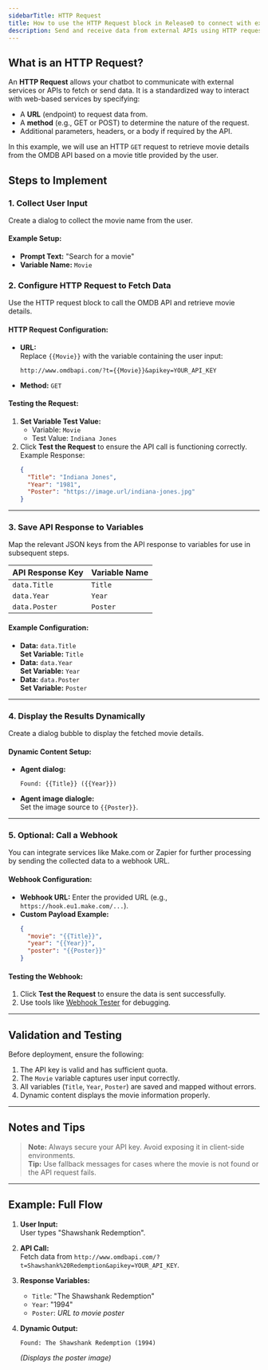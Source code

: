 ```yaml
---
sidebarTitle: HTTP Request
title: How to use the HTTP Request block in Release0 to connect with external APIs and fetch or send data
description: Send and receive data from external APIs using HTTP requests in your chatbot agent. Learn how to configure HTTP requests, handle responses, and display dynamic content in your agent dialogs. 
---
```

## What is an HTTP Request?
An **HTTP Request** allows your chatbot to communicate with external services or APIs to fetch or send data. It is a standardized way to interact with web-based services by specifying:
- A **URL** (endpoint) to request data from.
- A **method** (e.g., GET or POST) to determine the nature of the request.
- Additional parameters, headers, or a body if required by the API.


In this example, we will use an HTTP `GET` request to retrieve movie details from the OMDB API based on a movie title provided by the user.


## Steps to Implement

### 1. Collect User Input
Create a dialog to collect the movie name from the user.

#### Example Setup:
- **Prompt Text:** "Search for a movie"
- **Variable Name:** `Movie`

### 2. Configure HTTP Request to Fetch Data
Use the HTTP request block to call the OMDB API and retrieve movie details.

#### HTTP Request Configuration:
- **URL:**  
  Replace `{{Movie}}` with the variable containing the user input:  
  ```
  http://www.omdbapi.com/?t={{Movie}}&apikey=YOUR_API_KEY
  ```
- **Method:** `GET`

#### Testing the Request:
1. **Set Variable Test Value:**  
   - Variable: `Movie`  
   - Test Value: `Indiana Jones`
2. Click **Test the Request** to ensure the API call is functioning correctly.  
   Example Response:  
   ```json
   {
     "Title": "Indiana Jones",
     "Year": "1981",
     "Poster": "https://image.url/indiana-jones.jpg"
   }
   ```

---

### 3. Save API Response to Variables
Map the relevant JSON keys from the API response to variables for use in subsequent steps.

| API Response Key | Variable Name |
|-------------------|---------------|
| `data.Title`      | `Title`       |
| `data.Year`       | `Year`        |
| `data.Poster`     | `Poster`      |

#### Example Configuration:
- **Data:** `data.Title`  
  **Set Variable:** `Title`  
- **Data:** `data.Year`  
  **Set Variable:** `Year`  
- **Data:** `data.Poster`  
  **Set Variable:** `Poster`

---

### 4. Display the Results Dynamically
Create a dialog bubble to display the fetched movie details.

#### Dynamic Content Setup:
- **Agent dialog:**  
  ```
  Found: {{Title}} ({{Year}})
  ```
- **Agent image dialogle:**  
  Set the image source to `{{Poster}}`.

---

### 5. Optional: Call a Webhook
You can integrate services like Make.com or Zapier for further processing by sending the collected data to a webhook URL.

#### Webhook Configuration:
- **Webhook URL:** Enter the provided URL (e.g., `https://hook.eu1.make.com/...`).  
- **Custom Payload Example:**
  ```json
  {
    "movie": "{{Title}}",
    "year": "{{Year}}",
    "poster": "{{Poster}}"
  }
  ```

#### Testing the Webhook:
1. Click **Test the Request** to ensure the data is sent successfully.
2. Use tools like [Webhook Tester](https://webhook-test.com/) for debugging.

---

## Validation and Testing
Before deployment, ensure the following:
1. The API key is valid and has sufficient quota.
2. The `Movie` variable captures user input correctly.
3. All variables (`Title`, `Year`, `Poster`) are saved and mapped without errors.
4. Dynamic content displays the movie information properly.

---

## Notes and Tips
> **Note:** Always secure your API key. Avoid exposing it in client-side environments.  
> **Tip:** Use fallback messages for cases where the movie is not found or the API request fails.

---

## Example: Full Flow
1. **User Input:**  
   User types "Shawshank Redemption".
2. **API Call:**  
   Fetch data from `http://www.omdbapi.com/?t=Shawshank%20Redemption&apikey=YOUR_API_KEY`.
3. **Response Variables:**  
   - `Title`: "The Shawshank Redemption"  
   - `Year`: "1994"  
   - `Poster`: *URL to movie poster*
4. **Dynamic Output:**  
   ```
   Found: The Shawshank Redemption (1994)
   ```

   *(Displays the poster image)*

